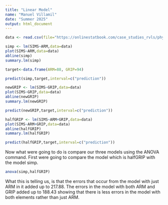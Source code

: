 ```yaml
---
title: "Linear Model"
name: "Manuel Villamil"
date: "Summer 2025"
output: html_document
---
```


```r
data <- read.csv(file="https://onlinestatbook.com/case_studies_rvls/physical_strength/data.txt",sep="",header=TRUE)  
```
```r
simp <- lm(SIMS~ARM,data=data)
plot(SIMS~ARM,data=data)
abline(simp)
summary.lm(simp)
```

```r
target<-data.frame(ARM=88, GRIP=94)
```

```r
predict(simp,target,interval=c("prediction"))
```

```r
newGRIP <- lm(SIMS~GRIP,data=data)
plot(SIMS~GRIP,data=data)
abline(newGRIP)
summary.lm(newGRIP)
```

```r
predict(newGRIP,target,interval=c("prediction"))
```

```r
halfGRIP <- lm(SIMS~ARM+GRIP,data=data)
plot(SIMS~ARM+GRIP,data=data)
abline(halfGRIP)
summary.lm(halfGRIP)
```

```r
predict(halfGRIP,target,interval=c("prediction"))
```

Now what were going to do is compare our three models using the ANOVA command. First were going to compare the model which is halfGRIP with the model simp.

```r
anova(simp,halfGRIP)
```
What this is telling us, is that the errors that occur from the model with just ARM in it added up to 217.88. The errors in the model with both ARM and GRIP added up to 188.43 showing that there is less errors in the model with both elements rather than just ARM.
